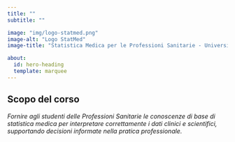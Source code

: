 ```yaml
---
title: ""
subtitle: ""

image: "img/logo-statmed.png"
image-alt: "Logo StatMed"
image-title: "Statistica Medica per le Professioni Sanitarie - Università di Padova"

about:
  id: hero-heading
  template: marquee
---
```


::: {#hero-heading}
## Scopo del corso

*Fornire agli studenti delle Professioni Sanitarie le conoscenze di base di statistica medica per interpretare correttamente i dati clinici e scientifici, supportando decisioni informate nella pratica professionale.*
:::